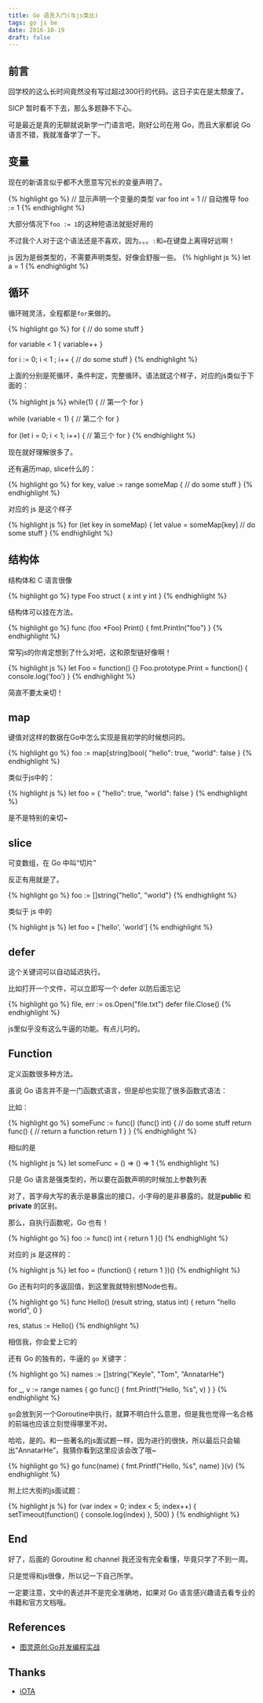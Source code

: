 ```yaml
---
title: Go 语言入门(与js类比)
tags: go js be
date: 2016-10-19
draft: false
---
```


## 前言

回学校的这么长时间竟然没有写过超过300行的代码。这日子实在是太颓废了。

SICP 暂时看不下去，那么多题静不下心。

可是最近是真的无聊就说新学一门语言吧，刚好公司在用 Go，而且大家都说 Go 语言不错，我就准备学了一下。

## 变量

现在的新语言似乎都不大愿意写冗长的变量声明了。

{% highlight go %}
// 显示声明一个变量的类型
var foo int = 1
// 自动推导
foo := 1
{% endhighlight %}

大部分情况下`foo := 1`的这种短语法就挺好用的

不过我个人对于这个语法还是不喜欢，因为。。。`:`和`=`在键盘上离得好远啊！

js 因为是弱类型的，不需要声明类型。好像会舒服一些。
{% highlight js %}
let a = 1
{% endhighlight %}

## 循环

循环贼灵活，全程都是`for`来做的。

{% highlight go %}
for {
    // do some stuff
}

for variable < 1 {
    variable++
}

for i := 0; i < 1 ; i++ {
    // do some stuff
}
{% endhighlight %}

上面的分别是死循环，条件判定，完整循环。语法就这个样子，对应的js类似于下面的：

{% highlight js %}
while(1) {
    // 第一个 for
}

while (variable < 1) {
    // 第二个 for
}

for (let i = 0; i < 1; i++) {
    // 第三个 for
}
{% endhighlight %}

现在就好理解很多了。

还有遍历map, slice什么的：

{% highlight go %}
for key, value := range someMap {
    // do some stuff
}
{% endhighlight %}

对应的 js 是这个样子

{% highlight js %}
for (let key in someMap) {
    let value = someMap[key]
    // do some stuff
}
{% endhighlight %}

## 结构体

结构体和 C 语言很像

{% highlight go %}
type Foo struct {
    x int
    y int
}
{% endhighlight %}

结构体可以挂在方法。

{% highlight go %}
func (foo *Foo) Print() {
    fmt.Println("foo")
}
{% endhighlight %}

常写js的你肯定想到了什么对吧，这和原型链好像啊！

{% highlight js %}
let Foo = function() {}
Foo.prototype.Print = function() {
    console.log('foo')
}
{% endhighlight %}

简直不要太亲切！

## map

键值对这样的数据在Go中怎么实现是我初学的时候想问的。

{% highlight go %}
foo := map[string]bool{
    "hello": true,
    "world": false
}
{% endhighlight %}

类似于js中的：

{% highlight js %}
let foo = {
    "hello": true,
    "world": false
}
{% endhighlight %}

是不是特别的亲切~

## slice

可变数组，在 Go 中叫“切片”

反正有用就是了。

{% highlight go %}
foo := []string{"hello", "world"}
{% endhighlight %}

类似于 js 中的

{% highlight js %}
let foo = ['hello', 'world']
{% endhighlight %}

## defer

这个关键词可以自动延迟执行。

比如打开一个文件，可以立即写一个 defer 以防后面忘记

{% highlight go %}
file, err := os.Open("file.txt")
defer file.Close()
{% endhighlight %}

js里似乎没有这么牛逼的功能。有点儿叼的。

## Function

定义函数很多种方法。

虽说 Go 语言并不是一门函数式语言，但是却也实现了很多函数式语法：

比如：

{% highlight go %}
someFunc := func() (func() int) {
    // do some stuff
    return func() {
        // return a function
        return 1
    }
}
{% endhighlight %}

相似的是

{% highlight js %}
let someFunc = () => () => 1
{% endhighlight %}

只是 Go 语言是强类型的，所以要在函数声明的时候加上参数列表

对了，首字母大写的表示是暴露出的接口，小字母的是非暴露的。就是**public** 和 **private** 的区别。

那么，自执行函数呢，Go 也有！

{% highlight go %}
foo := func() int {
    return 1
}()
{% endhighlight %}

对应的 js 是这样的：

{% highlight js %}
let foo = (function() {
    return 1
})()
{% endhighlight %}

Go 还有叼叼的多返回值，到这里我就特别想Node也有。

{% highlight go %}
func Hello() (result string, status int) {
    return "hello world", 0
}

res, status := Hello()
{% endhighlight %}

相信我，你会爱上它的


还有 Go 的独有的，牛逼的 `go` 关键字：

{% highlight go %}
names := []string{"Keyle", "Tom", "AnnatarHe"}

for _, v := range names {
    go func() {
        fmt.Printf("Hello, %s", v)
    }
}
{% endhighlight %}

`go`会放到另一个Goroutine中执行，就算不明白什么意思，但是我也觉得一名合格的前端也应该立刻觉得哪里不对。

哈哈，是的。和一些著名的js面试题一样，因为进行的很快，所以最后只会输出“AnnatarHe”，我猜你看到这里应该会改了哦~

{% highlight go %}
go func(name) {
    fmt.Printf("Hello, %s", name)
}(v)
{% endhighlight %}

附上烂大街的js面试题：

{% highlight js %}
for (var index = 0; index < 5; index++) {
    setTimeout(function() {
        console.log(index)
    }, 500)
}
{% endhighlight %}

## End

好了，后面的 Goroutine 和 channel 我还没有完全看懂，毕竟只学了不到一周。

只是觉得和js很像，所以记一下自己所学。

一定要注意，文中的表述并不是完全准确地，如果对 Go 语言感兴趣请去看专业的书籍和官方文档哦。

## References

* [图灵原创:Go并发编程实战](https://www.amazon.cn/%E5%9B%BE%E7%81%B5%E5%8E%9F%E5%88%9B-Go%E5%B9%B6%E5%8F%91%E7%BC%96%E7%A8%8B%E5%AE%9E%E6%88%98-%E9%83%9D%E6%9E%97/dp/B00PLLCM9A/ref=sr_1_1?ie=UTF8&qid=1476882931&sr=8-1&keywords=go%E5%B9%B6%E5%8F%91%E7%BC%96%E7%A8%8B%E5%AE%9E%E6%88%98)

## Thanks

* [iOTA](https://theiota.cn/)

